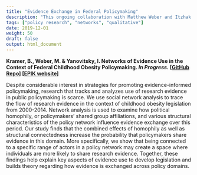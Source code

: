 ```yaml
---
title: "Evidence Exchange in Federal Policymaking"
description: "This ongoing collaboration with Matthew Weber and Itzhak Yanovitzky (Rutgers) uses discourse analysis and network analysis to follow how policymakers exchange evidence in congressional hearings."
tags: ["policy research", "networks", "qualitative"]
date: 2019-12-01
weight: 50
draft: false
output: html_document
--- 
```


**Kramer, B., Weber, M. & Yanovitsky, I. Networks of Evidence Use in the Context of Federal Childhood Obesity Policymaking. *In Progress.* [[GitHub Repo](https://github.com/brandonleekramer/evidence-use-in-policymaking)] [[EPIK website](https://epik.rutgers.edu/)]**

Despite considerable interest in strategies for promoting evidence-informed policymaking, research that tracks and analyzes use of research evidence in public policymaking is scarce. We use social network analysis to trace the flow of research evidence in the context of childhood obesity legislation from 2000-2014. Network analysis is used to examine how political homophily, or policymakers’ shared group affiliations, and various structural characteristics of the policy network influence evidence exchange over this period. Our study finds that the combined effects of homophily as well as structural connectedness increase the probability that policymakers share evidence in this domain. More specifically, we show that being connected to a specific range of actors in a policy network may create a space where individuals are more likely to share research evidence. Together, these findings help explain key aspects of evidence use to develop legislation and builds theory regarding how evidence is exchanged across policy domains. 
